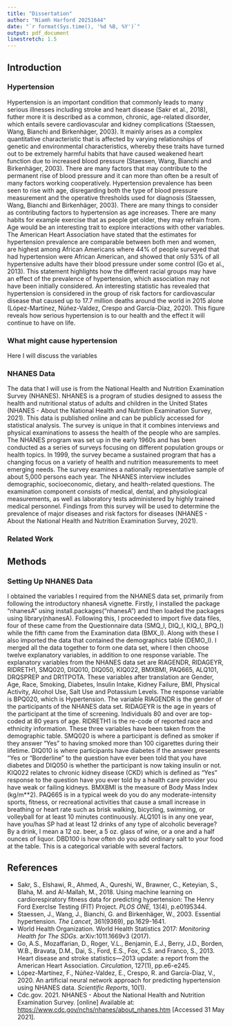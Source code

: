 ```yaml
---
title: "Dissertation"
author: "Niamh Harford 20251644"
date: "`r format(Sys.time(), '%d %B, %Y')`"
output: pdf_document
linestretch: 1.5
---
```


<h2>**Introduction**</h2>

<body>
<h3>**Hypertension**</h3>

Hypertension is an important condition that commonly leads to many serious illnesses including stroke and heart disease (Sakr et al., 2018), futher more it is described as a common, chronic, age-related disorder, which entails severe cardiovascular and kidney complications (Staessen, Wang, Bianchi and Birkenhäger, 2003). It mainly arises as a complex quantitative characteristic that is affected by varying relationships of genetic and environmental characteristics, whereby these traits have turned out to be extremely harmful habits that have caused weakened heart function due to increased blood pressure (Staessen, Wang, Bianchi and Birkenhäger, 2003). There are many factors that may contribute to the permanent rise of blood pressure and it can more than often be a result of many factors working cooperatively. Hypertension prevalence has been seen to rise with age, disregarding both the type of blood pressure measurement and the operative thresholds used for diagnosis (Staessen, Wang, Bianchi and Birkenhäger, 2003). There are many things to consider as contributing factors to hypertension as age increases. There are many habits for example exercise that as people get older, they may refrain from. Age would be an interesting trait to explore interactions with other variables. The American Heart Association have stated that the estimates for hypertension prevalence are comparable between both men and women, are highest among African Americans where 44% of people surveyed that had hypertension were African American, and showed that only 53% of all hypertensive adults have their blood pressure under some control (Go et al., 2013). This statement highlights how the different racial groups may have an effect of the prevalence of hypertension, which association may not have been initially considered. An interesting statistic has revealed that hypertension is considered in the group of risk factors for cardiovascular disease that caused up to 17.7 million deaths around the world in 2015 alone (López-Martínez, Núñez-Valdez, Crespo and García-Díaz, 2020). This figure reveals how serious hypertension is to our health and the effect it will continue to have on life.
</body>  
  
<body>  
<h3>**What might cause hypertension**</h3>

Here I will discuss the variables
</body>

<body>
<h3>**NHANES Data**</h3>

The data that I will use is from the  National Health and Nutrition Examination Survey (NHANES). NHANES is a program of studies designed to assess the health and nutritional status of adults and children in the United States (NHANES - About the National Health and Nutrition Examination Survey, 2021). This data is published online and can be publicly accessed for statistical analysis. The survey is unique in that it combines interviews and physical examinations to assess the health of the people who are samples. The NHANES program was set up in the early 1960s and has been conducted as a series of surveys focusing on different population groups or health topics. In 1999, the survey became a sustained program that has a changing focus on a variety of health and nutrition measurements to meet emerging needs. The survey examines a nationally representative sample of about 5,000 persons each year. The NHANES interview includes demographic, socioeconomic, dietary, and health-related questions. The examination component consists of medical, dental, and physiological measurements, as well as laboratory tests administered by highly trained medical personnel. Findings from this survey will be used to determine the prevalence of major diseases and risk factors for diseases (NHANES - About the National Health and Nutrition Examination Survey, 2021).


<h3>**Related Work**</h3>

<h2>**Methods**</h2>

<h3>**Setting Up NHANES Data**</h3>

I obtained the variables I required from the NHANES data set, primarily from following the introductory nhanesA vignette. Firstly, I installed the package "nhanesA" using install.packages("nhanesA") and then loaded the packages using library(nhanesA). Following this, I proceeded to import five data files, four of these came from the Questionnaire data (SMQ_I, DIQ_I, KIQ_I, BPQ_I) while the fifth came from the Examination data (BMX_I). Along with these I also imported the data that contained the demographics table (DEMO_I). I merged all the data together to form one data set, where I then choose twelve explanatory variables, in addition to one response variable. The explanatory variables from the NHANES data set are RIAGENDR, RIDAGEYR, RIDRETH1, SMQ020, DIQ010, DIQ050, KIQ022, BMXBMI, PAQ665, ALQ101, DRQSPREP and DR1TPOTA. These variables after translation are Gender, Age, Race, Smoking, Diabetes, Insulin Intake, Kidney Failure, BMI, Physical Activity, Alcohol Use, Salt Use and Potassium Levels. The response variable is BPQ020, which is Hypertension. The variable RIAGENDR is the gender of the participants of the NHANES data set. RIDAGEYR is the age in years of the participant at the time of screening. Individuals 80 and over are top-coded at 80 years of age. RIDRETH1 is the re-code of reported race and ethnicity information. These three variables have been taken from the demographic table. SMQ020 is where a participant is defined as smoker if they answer "Yes" to having smoked more than 100 cigarettes during their lifetime. DIQ010 is where participants have diabetes if the answer presents “Yes or “Borderline” to the question have ever been told that you have diabetes and DIQ050 is whether the participant is now taking insulin or not. KIQ022 relates to chronic kidney disease (CKD) which is defined as “Yes” response to the question have you ever told by a health care provider you have weak or failing kidneys. BMXBMI is the measure of Body Mass Index (kg/m**2). PAQ665 is in a typical week do you do any moderate-intensity sports, fitness, or recreational activities that cause a small increase in breathing or heart rate such as brisk walking, bicycling, swimming, or volleyball for at least 10 minutes continuously. ALQ101 is in any one year, have you/has SP had at least 12 drinks of any type of alcoholic beverage? By a drink, I mean a 12 oz. beer, a 5 oz. glass of wine, or a one and a half ounces of liquor. DBD100 is how often do you add ordinary salt to your food at the table. This is a categorical variable with several factors.  

<h2>**References**</h2>

* Sakr, S., Elshawi, R., Ahmed, A., Qureshi, W., Brawner, C., Keteyian, S., Blaha, M. and Al-Mallah, M., 2018. Using machine learning on cardiorespiratory fitness data for predicting hypertension: The Henry Ford ExercIse Testing (FIT) Project. *PLOS ONE,* 13(4), p.e0195344.
* Staessen, J., Wang, J., Bianchi, G. and Birkenhäger, W., 2003. Essential hypertension. *The Lancet*, 361(9369), pp.1629-1641.
* World Health Organization. World Health Statistics 2017: *Monitoring Health for The SDGs.* arXiv:1011.1669v3 (2017).
* Go, A.S., Mozaffarian, D., Roger, V.L., Benjamin, E.J., Berry, J.D., Borden, W.B., Bravata, D.M., Dai, S., Ford, E.S., Fox, C.S. and Franco, S., 2013. Heart disease and stroke statistics—2013 update: a report from the American Heart Association. *Circulation*, 127(1), pp.e6-e245.
* López-Martínez, F., Núñez-Valdez, E., Crespo, R. and García-Díaz, V., 2020. An artificial neural network approach for predicting hypertension using NHANES data. *Scientific Reports*, 10(1).
* Cdc.gov. 2021. NHANES - About the National Health and Nutrition Examination Survey. [online] Available at: <https://www.cdc.gov/nchs/nhanes/about_nhanes.htm> [Accessed 31 May 2021].

